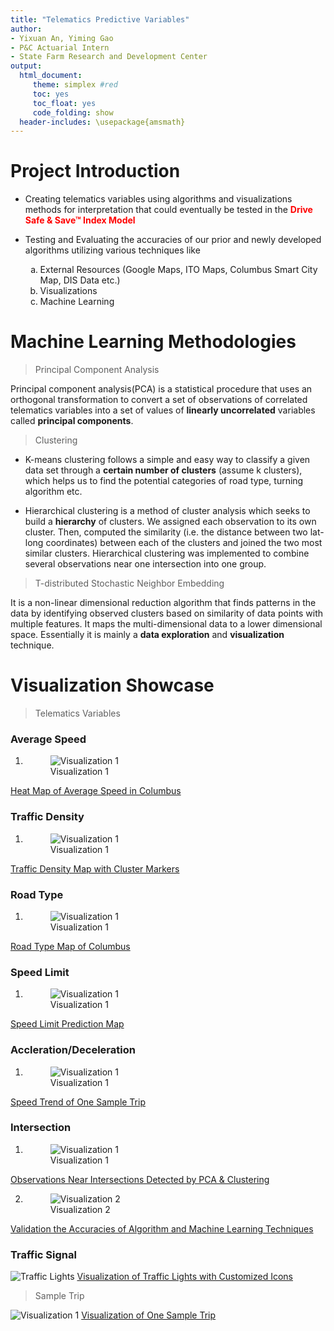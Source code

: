 ```yaml
---
title: "Telematics Predictive Variables"
author:
- Yixuan An, Yiming Gao  
- P&C Actuarial Intern
- State Farm Research and Development Center
output: 
  html_document:
     theme: simplex #red
     toc: yes
     toc_float: yes
     code_folding: show
  header-includes: \usepackage{amsmath}
---
```

# Project Introduction

+ Creating telematics variables using algorithms and visualizations methods for interpretation that could eventually be tested in the <span style="color:red">**Drive Safe & Save™ Index Model**</span>


+ Testing and Evaluating the accuracies of our prior and newly developed algorithms utilizing various techniques like
    a) External Resources (Google Maps, ITO Maps, Columbus Smart City Map, DIS Data etc.)
    b) Visualizations
    c) Machine Learning 

# Machine Learning Methodologies
> Principal Component Analysis

Principal component analysis(PCA) is a statistical procedure that uses an orthogonal transformation to convert a set of observations of correlated telematics variables into a set of values of **linearly uncorrelated** variables called **principal components**.


> Clustering

+ K-means clustering follows a simple and easy way to classify a given data set through a **certain number of clusters** (assume k clusters), which helps us to find the potential categories of road type, turning algorithm etc.

+ Hierarchical clustering is a method of cluster analysis which seeks to build a **hierarchy** of clusters. We assigned each observation to its own cluster. Then, computed the similarity (i.e. the distance between two lat-long coordinates) between each of the clusters and joined the two most similar clusters. Hierarchical clustering was implemented to combine several observations near one intersection into one group. 


> T-distributed Stochastic Neighbor Embedding

It is a non-linear dimensional reduction algorithm that finds patterns in the data by identifying observed clusters based on similarity of data points with multiple features. It maps the multi-dimensional data to a lower dimensional space. Essentially it is mainly a **data exploration** and **visualization** technique.

# Visualization Showcase



> Telematics Variables

### Average Speed
1. ![Visualization 1](/san-data/usecase/magnet_g/misc/PCA_DATA_VIS/yixuan/Summer 2017/visualization summary/heat.JPG) 

[Heat Map of Average Speed in Columbus](https://sf-rstudio-server-discovery.opr.statefarm.org/s/38ca0cfc78a31a88e99eb/file_show?path=%2Fsan-data%2Fusecase%2Fmagnet_g%2Fmisc%2FPCA_DATA_VIS%2Fyixuan%2FSummer+2017%2Fvisualization+summary%2Favg_speed_0313_columbus.html)

### Traffic Density
1. ![Visualization 1](/san-data/usecase/magnet_g/misc/PCA_DATA_VIS/yixuan/Summer 2017/visualization summary/trafficdensity.JPG) 

[Traffic Density Map with Cluster Markers](https://sf-rstudio-server-discovery.opr.statefarm.org/s/38ca0cfc78a31a88e99eb/file_show?path=%2Fsan-data%2Fusecase%2Fmagnet_g%2Fmisc%2FPCA_DATA_VIS%2Fyixuan%2FSummer+2017%2Fvisualization+summary%2Ftraffic_density_active.html)


### Road Type
1. ![Visualization 1](/san-data/usecase/magnet_g/misc/PCA_DATA_VIS/yixuan/Summer 2017/visualization summary/roadtyype.JPG) 

[Road Type Map of Columbus](https://sf-rstudio-server-discovery.opr.statefarm.org/s/38ca0cfc78a31a88e99eb/file_show?path=%2Fsan-data%2Fusecase%2Fmagnet_g%2Fmisc%2FPCA_DATA_VIS%2Fyixuan%2FSummer+2017%2Fvisualization+summary%2Froad_type_0313_columbus.html)


### Speed Limit
1. ![Visualization 1](/san-data/usecase/magnet_g/misc/PCA_DATA_VIS/yixuan/Summer 2017/visualization summary/speedlim.JPG) 

[Speed Limit Prediction Map](https://sf-rstudio-server-discovery.opr.statefarm.org/s/38ca0cfc78a31a88e99eb/file_show?path=%2Fsan-data%2Fusecase%2Fmagnet_g%2Fmisc%2FPCA_DATA_VIS%2Fyixuan%2FSummer+2017%2Fvisualization+summary%2Fspeed_lim_0313_columbus.html)


### Accleration/Deceleration
1. ![Visualization 1](/san-data/usecase/magnet_g/misc/PCA_DATA_VIS/yixuan/Summer 2017/visualization summary/acc.PNG) 

[Speed Trend of One Sample Trip](https://sf-rstudio-server-discovery.opr.statefarm.org/s/38ca0cfc78a31a88e99eb/file_show?path=%2Fsan-data%2Fusecase%2Fmagnet_g%2Fmisc%2FPCA_DATA_VIS%2Fyixuan%2FSummer+2017%2Fvisualization+summary%2Facc.PNG)



### Intersection
1. ![Visualization 1](/san-data/usecase/magnet_g/misc/PCA_DATA_VIS/yixuan/Summer 2017/visualization summary/inter1.JPG) 

[Observations Near Intersections Detected by PCA & Clustering](https://sf-rstudio-server-discovery.opr.statefarm.org/s/38ca0cfc78a31a88e99eb/file_show?path=%2Fsan-data%2Fusecase%2Fmagnet_g%2Fmisc%2FPCA_DATA_VIS%2Fyixuan%2FSummer+2017%2Fvisualization+summary%2Fintersection_cluster_cmarker.html)


2. ![Visualization 2](/san-data/usecase/magnet_g/misc/PCA_DATA_VIS/yixuan/Summer 2017/visualization summary/inter2.JPG) 

[Validation the Accuracies of Algorithm and Machine Learning Techniques](https://sf-rstudio-server-discovery.opr.statefarm.org/s/38ca0cfc78a31a88e99eb/file_show?path=%2Fsan-data%2Fusecase%2Fmagnet_g%2Fmisc%2FPCA_DATA_VIS%2Fyixuan%2FSummer+2017%2Fvisualization+summary%2Fcomparison_intersection_8.html)



### Traffic Signal
![Traffic Lights](/san-data/usecase/magnet_g/misc/PCA_DATA_VIS/yixuan/Summer 2017/visualization summary/traffic light.JPG) 
[Visualization of Traffic Lights with Customized Icons](https://sf-rstudio-server-discovery.opr.statefarm.org/s/38ca0cfc78a31a88e99eb/file_show?path=%2Fsan-data%2Fusecase%2Fmagnet_g%2Fmisc%2FPCA_DATA_VIS%2Fyixuan%2FSummer+2017%2Fvisualization+summary%2Ftraffic_light.html)




> Sample Trip

![Visualization 1](/san-data/usecase/magnet_g/misc/PCA_DATA_VIS/yixuan/Summer 2017/visualization summary/sssampel.JPG)
[Visualization of One Sample Trip](https://sf-rstudio-server-discovery.opr.statefarm.org/s/38ca0cfc78a31a88e99eb/file_show?path=%2Fsan-data%2Fusecase%2Fmagnet_g%2Fmisc%2FPCA_DATA_VIS%2Fyixuan%2FSummer+2017%2Fvisualization+summary%2Fsample_trip.3.0.html)
